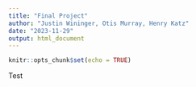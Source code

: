 ```yaml
---
title: "Final Project"
author: "Justin Wininger, Otis Murray, Henry Katz"
date: "2023-11-29"
output: html_document
---
```


```r
knitr::opts_chunk$set(echo = TRUE)
```
Test